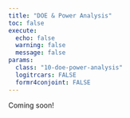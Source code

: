 ```yaml
---
title: "DOE & Power Analysis"
toc: false
execute:
  echo: false
  warning: false
  message: false
params:
  class: "10-doe-power-analysis"
  logitrcars: FALSE
  formr4conjoint: FALSE
---
```


Coming soon!